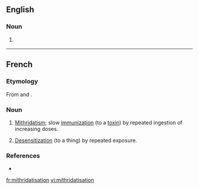 ==English==

===Noun===
{{en-noun|-}}

# {{rare}} {{alternative spelling of|mithridatization}}

----
==French==

===Etymology===
From {{term|mithridatiser}} and {{term|-ation|lang=fr}}.

===Noun===
{{fr-noun|f}}

# [[mithridatism|Mithridatism]]; slow [[immunization]] (to a [[toxin]]) by repeated ingestion of increasing doses.
# {{figuratively|literary|lang=fr}} [[desensitization|Desensitization]] (to a thing) by repeated exposure.

===References===
* {{R:TLFi}}

[[fr:mithridatisation]]
[[vi:mithridatisation]]